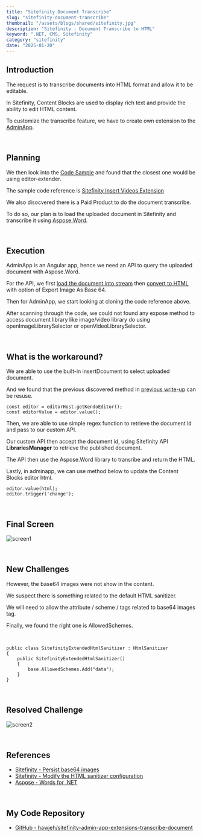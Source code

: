 ```yaml
---
title: "Sitefinity Document Transcribe"
slug: "sitefinity-document-transcribe"
thumbnail: "/assets/blogs/shared/sitefinity.jpg"
description: "Sitefinity - Document Transcribe to HTML"
keyword: ".NET, CMS, Sitefinity"
category: "sitefinity"
date: "2025-01-20"
---
```


## Introduction

The request is to transcribe documents into HTML format and allow it to be editable.

In Sitefinity, Content Blocks are used to display rich text and provide the ability to edit HTML content.

To customize the transcribe feature, we have to create own extension to the [AdminApp](https://github.com/Sitefinity/sitefinity-admin-app-extensions/).

<br/>

## Planning

We then look into the [Code Sample](https://github.com/Sitefinity/sitefinity-admin-app-extensions-samples) and found that the closest one would be using editor-extender.

The sample code reference is [Sitefinity Insert Videos Extension](https://github.com/Sitefinity/sitefinity-admin-app-extensions-samples/blob/master/editor-extender/sitefinity-videos/README.md)

We also disocvered there is a Paid Product to do the document transcribe.

To do so, our plan is to load the uploaded document in Sitefinity and transcribe it using [Aspose.Word](https://docs.aspose.com/words/net/).

<br/>

## Execution

AdminApp is an Angular app, hence we need an API to query the uploaded document with Aspose.Word.

For the API, we first [load the document into stream](https://docs.aspose.com/words/net/create-or-load-a-document/) then [convert to HTML](https://docs.aspose.com/words/net/convert-a-document-to-html-mhtml-or-epub/) with option of Export Image As Base 64.

Then for AdminApp, we start looking at cloning the code reference above.

After scanning through the code, we could not found any expose method to access document library like image/video library do using openImageLibrarySelector or openVideoLibrarySelector.

<br/>

## What is the workaround?

We are able to use the built-in insertDcoument to select uploaded document.

And we found that the previous discovered method in [previous write-up](/blogs/sitefinity-adminapp-extensions-anchor-point) can be resuse.

```
const editor = editorHost.getKendoEditor();
const editorValue = editor.value();
```

Then, we are able to use simple regex function to retrieve the document id and pass to our custom API.

Our custom API then accept the document id, using Sitefinity API <b>LibrariesManager</b> to retrieve the published document.

The API then use the Aspose.Word library to transribe and return the HTML.

Lastly, in adminapp, we can use method below to update the Content Blocks editor html.

```
editor.value(html);
editor.trigger('change');
```

<br/>

## Final Screen

![screen1](/assets/blogs/sitefinity-document-transcribe/screen1.png)

<br/>

## New Challenges

However, the base64 images were not show in the content.

We suspect there is something related to the default HTML sanitizer.

We will need to allow the attribute / scheme / tags related to base64 images tag.

Finally, we found the right one is AllowedSchemes.

<br/>

```
public class SitefinityExtendedHtmlSanitizer : HtmlSanitizer
{
    public SitefinityExtendedHtmlSanitizer()
    {
        base.AllowedSchemes.Add("data");
    }
}
```

<br/>

## Resolved Challenge

![screen2](/assets/blogs/sitefinity-document-transcribe/screen2.png)

<br/>

## References
- [Sitefinity - Persist base64 images](https://community.progress.com/s/article/marketing-persist-base64-images-in-email-campaigns)
- [Sitefinity - Modify the HTML sanitizer configuration](https://www.progress.com/documentation/sitefinity-cms/html-sanitization)
- [Aspose - Words for .NET](https://docs.aspose.com/words/net/)

<br/>

## My Code Repository
- [GitHub - hawjeh/sitefinity-admin-app-extensions-transcribe-document](https://github.com/hawjeh/sitefinity-admin-app-extensions-transcribe-document)